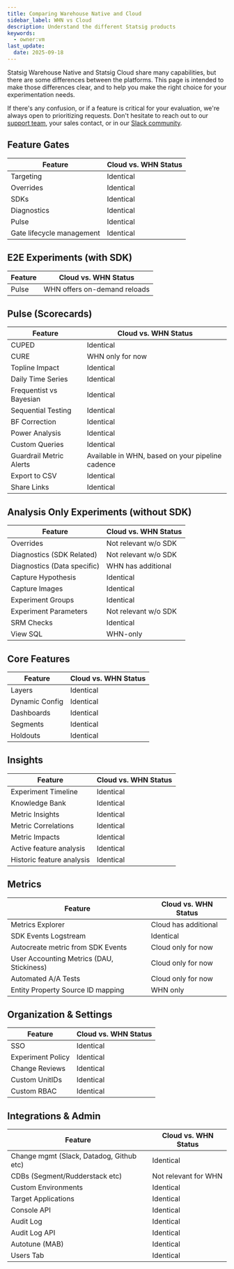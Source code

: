 ```yaml
---
title: Comparing Warehouse Native and Cloud
sidebar_label: WHN vs Cloud
description: Understand the different Statsig products
keywords:
  - owner:vm
last_update:
  date: 2025-09-18
---
```


Statsig Warehouse Native and Statsig Cloud share many capabilities, but there are some differences between the platforms. This page is intended to make those differences clear, and to help you make the right choice for your experimentation needs.

If there's any confusion, or if a feature is critical for your evaluation, we're always open to prioritizing requests. Don't hesitate to reach out to our [support team](mailto:support@statsig.com), your sales contact, or in our [Slack community](https://statsig.com/slack).

## Feature Gates

| Feature                   | Cloud vs. WHN Status |
| ------------------------- | -------------------- |
| Targeting                 | Identical            |
| Overrides                 | Identical            |
| SDKs                      | Identical            |
| Diagnostics               | Identical            |
| Pulse                     | Identical            |
| Gate lifecycle management | Identical            |

## E2E Experiments (with SDK)

| Feature | Cloud vs. WHN Status         |
| ------- | ---------------------------- |
| Pulse   | WHN offers on-demand reloads |

## Pulse (Scorecards)

| Feature                 | Cloud vs. WHN Status                             |
| ----------------------- | ------------------------------------------------ |
| CUPED                   | Identical                                        |
| CURE                    | WHN only for now                                 |
| Topline Impact          | Identical                                        |
| Daily Time Series       | Identical                                        |
| Frequentist vs Bayesian | Identical                                        |
| Sequential Testing      | Identical                                        |
| BF Correction           | Identical                                        |
| Power Analysis          | Identical                                        |
| Custom Queries          | Identical                                        |
| Guardrail Metric Alerts | Available in WHN, based on your pipeline cadence |
| Export to CSV           | Identical                                        |
| Share Links             | Identical                                        |

## Analysis Only Experiments (without SDK)

| Feature                     | Cloud vs. WHN Status |
| --------------------------- | -------------------- |
| Overrides                   | Not relevant w/o SDK |
| Diagnostics (SDK Related)   | Not relevant w/o SDK |
| Diagnostics (Data specific) | WHN has additional   |
| Capture Hypothesis          | Identical            |
| Capture Images              | Identical            |
| Experiment Groups           | Identical            |
| Experiment Parameters       | Not relevant w/o SDK |
| SRM Checks                  | Identical            |
| View SQL                    | WHN-only             |

## Core Features

| Feature        | Cloud vs. WHN Status |
| -------------- | -------------------- |
| Layers         | Identical            |
| Dynamic Config | Identical            |
| Dashboards     | Identical            |
| Segments       | Identical            |
| Holdouts       | Identical            |

## Insights

| Feature                   | Cloud vs. WHN Status |
| ------------------------- | -------------------- |
| Experiment Timeline       | Identical            |
| Knowledge Bank            | Identical            |
| Metric Insights           | Identical            |
| Metric Correlations       | Identical            |
| Metric Impacts            | Identical            |
| Active feature analysis   | Identical            |
| Historic feature analysis | Identical            |

## Metrics

| Feature                                   | Cloud vs. WHN Status |
| ----------------------------------------- | -------------------- |
| Metrics Explorer                          | Cloud has additional |
| SDK Events Logstream                      | Identical            |
| Autocreate metric from SDK Events         | Cloud only for now   |
| User Accounting Metrics (DAU, Stickiness) | Cloud only for now   |
| Automated A/A Tests                       | Cloud only for now   |
| Entity Property Source ID mapping         | WHN only             |

## Organization & Settings

| Feature           | Cloud vs. WHN Status |
| ----------------- | -------------------- |
| SSO               | Identical            |
| Experiment Policy | Identical            |
| Change Reviews    | Identical            |
| Custom UnitIDs    | Identical            |
| Custom RBAC       | Identical            |

## Integrations & Admin

| Feature                                  | Cloud vs. WHN Status |
| ---------------------------------------- | -------------------- |
| Change mgmt (Slack, Datadog, Github etc) | Identical            |
| CDBs (Segment/Rudderstack etc)           | Not relevant for WHN |
| Custom Environments                      | Identical            |
| Target Applications                      | Identical            |
| Console API                              | Identical            |
| Audit Log                                | Identical            |
| Audit Log API                            | Identical            |
| Autotune (MAB)                           | Identical            |
| Users Tab                                | Identical            |
